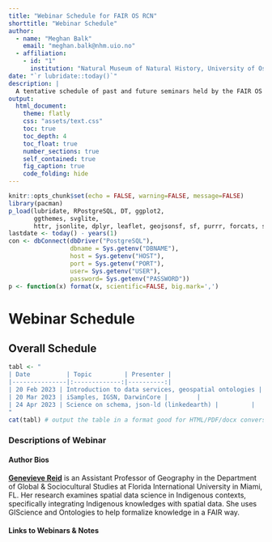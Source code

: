 ```yaml
---
title: "Webinar Schedule for FAIR OS RCN"
shorttitle: "Webinar Schedule"
author:
  - name: "Meghan Balk"
    email: "meghan.balk@nhm.uio.no"
  - affiliation:
    - id: "1"
      institution: "Natural Museum of Natural History, University of Oslo"
date: "`r lubridate::today()`"
description: |
  A tentative schedule of past and future seminars held by the FAIR OS RCN"
output: 
  html_document:
    theme: flatly
    css: "assets/text.css"
    toc: true
    toc_depth: 4
    toc_float: true
    number_sections: true
    self_contained: true
    fig_caption: true
    code_folding: hide
---
```


```r
knitr::opts_chunk$set(echo = FALSE, warning=FALSE, message=FALSE)
library(pacman)
p_load(lubridate, RPostgreSQL, DT, ggplot2, 
       ggthemes, svglite,
       httr, jsonlite, dplyr, leaflet, geojsonsf, sf, purrr, forcats, scales)
lastdate <- today() - years(1)
con <- dbConnect(dbDriver("PostgreSQL"),
                 dbname = Sys.getenv("DBNAME"), 
                 host = Sys.getenv("HOST"), 
                 port = Sys.getenv("PORT"), 
                 user= Sys.getenv("USER"), 
                 password= Sys.getenv("PASSWORD"))
p <- function(x) format(x, scientific=FALSE, big.mark=',')
```

# Webinar Schedule

## Overall Schedule

```r
tabl <- "
| Date          | Topic         | Presenter |
|---------------|:-------------:|----------:|
| 20 Feb 2023 | Introduction to data services, geospatial ontologies | <a href="https://sipa.fiu.edu/people/faculty/global-and-sociocultural-studies/genevieve-reid.html">Genevieve Reid</a> |
| 20 Mar 2023 | iSamples, IGSN, DarwinCore |        |
| 24 Apr 2023 | Science on schema, json-ld (linkedearth) |         |
"
cat(tabl) # output the table in a format good for HTML/PDF/docx conversion
```

### Descriptions of Webinar

#### Author Bios

<b><a href="https://sipa.fiu.edu/people/faculty/global-and-sociocultural-studies/genevieve-reid.html">Genevieve Reid</a></b> is an Assistant Professor of Geography in the Department of Global & Sociocultural Studies at Florida International University in Miami, FL. Her research examines spatial data science in Indigenous contexts, specifically integrating Indigenous knowledges with spatial data. She uses GIScience and Ontologies to help formalize knowledge in a FAIR way.

#### Links to Webinars & Notes
